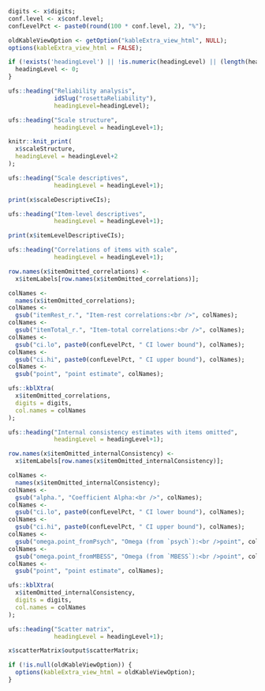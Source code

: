 
<div style="display:block;clear:both;" class="rosetta-reliability-start"></div>
<div class="rosetta-reliability-container">

```{r,eval=TRUE, echo=FALSE}

digits <- x$digits;
conf.level <- x$conf.level;
confLevelPct <- paste0(round(100 * conf.level, 2), "%");

oldKableViewOption <- getOption("kableExtra_view_html", NULL);
options(kableExtra_view_html = FALSE);

if (!exists('headingLevel') || !is.numeric(headingLevel) || (length(headingLevel) != 1)) {
  headingLevel <- 0;
}

```

```{r, results='asis', eval=TRUE}
ufs::heading("Reliability analysis",
             idSlug("rosettaReliability"),
             headingLevel=headingLevel);
```

```{r, echo=echoPartial, results='asis', eval=(!is.null(x$scaleStructure)) }

ufs::heading("Scale structure",
             headingLevel = headingLevel+1);

knitr::knit_print(
  x$scaleStructure,
  headingLevel = headingLevel+2
);

```

```{r, echo=echoPartial, results='asis', eval=(!is.null(x$scaleDescriptiveCIs)) }

ufs::heading("Scale descriptives",
             headingLevel = headingLevel+1);

print(x$scaleDescriptiveCIs);

```

```{r, echo=echoPartial, results='asis', eval=(!is.null(x$itemLevelDescriptiveCIs)) }

ufs::heading("Item-level descriptives",
             headingLevel = headingLevel+1);

print(x$itemLevelDescriptiveCIs);

```

```{r, echo=echoPartial, results='asis', eval=(!is.null(x$itemOmitted_correlations)) }

ufs::heading("Correlations of items with scale",
             headingLevel = headingLevel+1);

row.names(x$itemOmitted_correlations) <-
  x$itemLabels[row.names(x$itemOmitted_correlations)];

colNames <-
  names(x$itemOmitted_correlations);
colNames <-
  gsub("itemRest_r.", "Item-rest correlations:<br />", colNames);
colNames <-
  gsub("itemTotal_r.", "Item-total correlations:<br />", colNames);
colNames <-
  gsub("ci.lo", paste0(confLevelPct, " CI lower bound"), colNames);
colNames <-
  gsub("ci.hi", paste0(confLevelPct, " CI upper bound"), colNames);
colNames <-
  gsub("point", "point estimate", colNames);

ufs::kblXtra(
  x$itemOmitted_correlations,
  digits = digits,
  col.names = colNames
);

```


```{r, echo=echoPartial, results='asis', eval=(!is.null(x$itemOmitted_internalConsistency)) }

ufs::heading("Internal consistency estimates with items omitted",
             headingLevel = headingLevel+1);

row.names(x$itemOmitted_internalConsistency) <-
  x$itemLabels[row.names(x$itemOmitted_internalConsistency)];

colNames <-
  names(x$itemOmitted_internalConsistency);
colNames <-
  gsub("alpha.", "Coefficient Alpha:<br />", colNames);
colNames <-
  gsub("ci.lo", paste0(confLevelPct, " CI lower bound"), colNames);
colNames <-
  gsub("ci.hi", paste0(confLevelPct, " CI upper bound"), colNames);
colNames <-
  gsub("omega.point_fromPsych", "Omega (from `psych`):<br />point", colNames);
colNames <-
  gsub("omega.point_fromMBESS", "Omega (from `MBESS`):<br />point", colNames);
colNames <-
  gsub("point", "point estimate", colNames);

ufs::kblXtra(
  x$itemOmitted_internalConsistency,
  digits = digits,
  col.names = colNames
);

```

```{r, echo=echoPartial, results='asis', eval=(!is.null(x$scatterMatrix) && printPlots), fig.width=(.2 + .8*length(x$items)), fig.height=(.2 + .8*length(x$items)), fig.cap="Scatter matrix of all items." }

ufs::heading("Scatter matrix",
             headingLevel = headingLevel+1);

x$scatterMatrix$output$scatterMatrix;

```

```{r echo=FALSE}
if (!is.null(oldKableViewOption)) {
  options(kableExtra_view_html = oldKableViewOption);
}
```

</div>
<div style="display:block;clear:both;" class="rosetta-reliability-end"></div>
